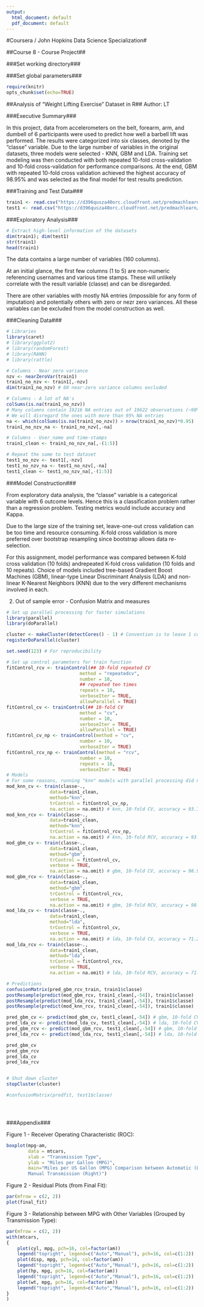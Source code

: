 ```yaml
---
output:
  html_document: default
  pdf_document: default
---
```

#Coursera / John Hopkins Data Science Specialization#

##Course 8 - Course Project##

###Set working directory###

###Set global parameters###

```r
require(knitr)
opts_chunk$set(echo=TRUE)
```


##Analysis of "Weight Lifting Exercise" Dataset in R##
Author: LT

###Executive Summary###

In this project, data from accelerometers on the belt, forearm, arm, and dumbell 
of 6 participants were used to predict how well a barbell lift was performed. 
The results were categorized into six classes, denoted by the "classe" variable.
Due to the large number of variables in the original datasets, three models were
selected - KNN, GBM and LDA. Training set modeling was then conducted with both 
repeated 10-fold cross-validation and 10-fold cross-validation for performance
comparisons. At the end, GBM with repeated 10-fold cross validation achieved 
the highest accuracy of 98.95% and was selected as the final model for test 
results prediction.

###Training and Test Data###

```r
train1 <- read.csv("https://d396qusza40orc.cloudfront.net/predmachlearn/pml-training.csv", header=TRUE, stringsAsFactors = TRUE)
test1 <- read.csv("https://d396qusza40orc.cloudfront.net/predmachlearn/pml-testing.csv", header=TRUE, stringsAsFactors = TRUE)
```

###Exploratory Analysis###

```r
# Extract high-level information of the datasets
dim(train1); dim(test1)
str(train1)
head(train1)
```

The data contains a large number of variables (160 columns). 

At an initial glance, the first few columns (1 to 5) are non-numeric referencing 
usernames and various time stamps. These will unlikely correlate with the result
variable (classe) and can be disregarded. 

There are other variables with mostly NA entries (impossible for any form of 
imputation) and potentially others with zero or nezr zero variances. All these 
variables can be excluded from the model construction as well.

###Cleaning Data###
```r
# Libraries
library(caret)
# library(ggplot2)
# library(randomForest)
# library(RANN)
# library(rattle)

# Columns - Near zero variance
nzv <- nearZeroVar(train1)
train1_no_nzv <- train1[,-nzv]
dim(train1_no_nzv) # 60 near-zero variance columns excluded

# Columns - A lot of NA's
colSums(is.na(train1_no_nzv)) 
# Many columns contain 19216 NA entries out of 19622 observations (~98%)
# We will disregard the ones with more than 95% NA entries
na <- which(colSums(is.na(train1_no_nzv)) > nrow(train1_no_nzv)*0.95)
train1_no_nzv_na <- train1_no_nzv[,-na]

# Columns - User_name and time-stamps
train1_clean <- train1_no_nzv_na[,-(1:5)]

# Repeat the same to test dataset
test1_no_nzv <- test1[,-nzv]
test1_no_nzv_na <- test1_no_nzv[,-na]
test1_clean <- test1_no_nzv_na[,-(1:5)]
```

###Model Construction###

From exploratory data analysis, the "classe" variable is a categorical variable
with 6 outcome levels. Hence this is a classification problem rather than a
regression problem. Testing metrics would include accuracy and Kappa. 

Due to the large size of the training set, leave-one-out cross validation can be 
too time and resource consuming. K-fold cross validation is more preferred over
bootstrap resampling since bootstrap allows data re-selection. 

For this assignment, model performance was compared between K-fold cross 
validation (10 folds) andrepeated K-fold cross validation (10 folds and 10 
repeats). Choice of models included tree-based Gradient Boost Machines (GBM), 
linear-type Linear Discriminant Analysis (LDA) and non-linear K-Nearest 
Neighbors (KNN) due to the very different mechanisms involved in each.



2) Out of sample error - Confusion Matrix and measures

```r

# Set up parallel processing for faster simulations
library(parallel)
library(doParallel)

cluster <- makeCluster(detectCores() - 1) # Convention is to leave 1 core for OS
registerDoParallel(cluster)

set.seed(123) # For reproducibility

# Set up control parameters for train function
fitControl_rcv <- trainControl(## 10-fold repeated CV
                           method = "repeatedcv",
                           number = 10,
                           ## repeated ten times
                           repeats = 10,
                           verboseIter = TRUE,
                           allowParallel = TRUE)
fitControl_cv <- trainControl(## 10-fold CV
                           method = "cv",
                           number = 10,
                           verboseIter = TRUE,
                           allowParallel = TRUE) 
fitControl_cv_np <- trainControl(method = "cv",
                           number = 10,
                           verboseIter = TRUE)
fitControl_rcv_np <- trainControl(method = "rcv",
                           number = 10,
                           repeats = 10,
                           verboseIter = TRUE)
# Models
# For some reasons, running "knn" models with parallel processing did not work.
mod_knn_cv <- train(classe~., 
                data=train1_clean, 
                method="knn", 
                trControl = fitControl_cv_np,
                na.action = na.omit) # knn, 10-fold CV, accuracy = 93.7% (k=5)
mod_knn_rcv <- train(classe~., 
                data=train1_clean, 
                method="knn", 
                trControl = fitControl_rcv_np,
                na.action = na.omit) # knn, 10-fold RCV, accuracy = 93.8% (k=5)
mod_gbm_cv <- train(classe~., 
                data=train1_clean, 
                method="gbm", 
                trControl = fitControl_cv,
                verbose = TRUE,
                na.action = na.omit) # gbm, 10-fold CV, accuracy = 98.9%
mod_gbm_rcv <- train(classe~., 
                data=train1_clean, 
                method="gbm", 
                trControl = fitControl_rcv,
                verbose = TRUE,
                na.action = na.omit) # gbm, 10-fold RCV, accuracy = 98.9%
mod_lda_cv <- train(classe~., 
                data=train1_clean, 
                method="lda", 
                trControl = fitControl_cv,
                verbose = TRUE,
                na.action = na.omit) # lda, 10-fold CV, accuracy = 71.2%
mod_lda_rcv <- train(classe~., 
                data=train1_clean, 
                method="lda", 
                trControl = fitControl_rcv,
                verbose = TRUE,
                na.action = na.omit) # lda, 10-fold RCV, accuracy = 71.3%

# Predictions
confusionMatrix(pred_gbm_rcv_train, train1$classe)
postResample(predict(mod_gbm_rcv, train1_clean[,-54]), train1$classe)
postResample(predict(mod_lda_rcv, train1_clean[,-54]), train1$classe)
postResample(predict(mod_knn_rcv, train1_clean[,-54]), train1$classe)

pred_gbm_cv <- predict(mod_gbm_cv, test1_clean[,-54]) # gbm, 10-fold CV
pred_lda_cv <- predict(mod_lda_cv, test1_clean[,-54]) # lda, 10-fold CV
pred_gbm_rcv <- predict(mod_gbm_rcv, test1_clean[,-54]) # gbm, 10-fold RCV
pred_lda_rcv <- predict(mod_lda_rcv, test1_clean[,-54]) # lda, 10-fold RCV

pred_gbm_cv
pred_gbm_rcv
pred_lda_cv
pred_lda_rcv


# Shut down cluster
stopCluster(cluster)

#confusionMatrix(predfit, test1$classe)

```


```r

```

```r

```

```r

```

###Appendix###

Figure 1 - Receiver Operating Characteristic (ROC):

```r
boxplot(mpg~am,
        data = mtcars,
        xlab = "Transmission Type", 
        ylab = "Miles per Gallon (MPG)", 
        main="Miles per US Gallon (MPG) Comparison between Automatic (Left) and 
        Manual Transmission (Right)")
```

Figure 2 - Residual Plots (from Final Fit):

```r
par(mfrow = c(2, 2))
plot(final_fit)
```

Figure 3 - Relationship between MPG with Other Variables (Grouped by 
Transmission Type):

```r
par(mfrow = c(2, 2))
with(mtcars,
{
    plot(cyl, mpg, pch=16, col=factor(am))
    legend("topright", legend=c("Auto","Manual"), pch=16, col=c(1:2))
    plot(disp, mpg, pch=16, col=factor(am))
    legend("topright", legend=c("Auto","Manual"), pch=16, col=c(1:2))
    plot(hp, mpg, pch=16, col=factor(am))
    legend("topright", legend=c("Auto","Manual"), pch=16, col=c(1:2))
    plot(wt, mpg, pch=16, col=factor(am))
    legend("topright", legend=c("Auto","Manual"), pch=16, col=c(1:2))
}
)
```